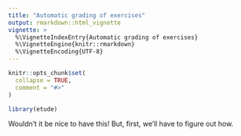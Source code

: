 ```yaml
---
title: "Automatic grading of exercises"
output: rmarkdown::html_vignette
vignette: >
  %\VignetteIndexEntry{Automatic grading of exercises}
  %\VignetteEngine{knitr::rmarkdown}
  %\VignetteEncoding{UTF-8}
---
```


```r
knitr::opts_chunk$set(
  collapse = TRUE,
  comment = "#>"
)
```

```r
library(etude)
```

Wouldn't it be nice to have this! But, first, we'll have to figure out how. 
